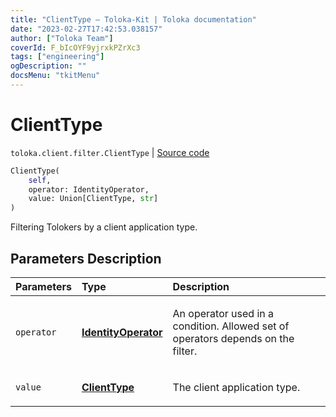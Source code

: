 ```yaml
---
title: "ClientType — Toloka-Kit | Toloka documentation"
date: "2023-02-27T17:42:53.038157"
author: ["Toloka Team"]
coverId: F_bIcOYF9yjrxkPZrXc3
tags: ["engineering"]
ogDescription: ""
docsMenu: "tkitMenu"
---
```


# ClientType
`toloka.client.filter.ClientType` | [Source code](https://github.com/Toloka/toloka-kit/blob/v1.1.4/src/client/filter.py#L534)

```python
ClientType(
    self,
    operator: IdentityOperator,
    value: Union[ClientType, str]
)
```

Filtering Tolokers by a client application type.

## Parameters Description

| Parameters | Type | Description |
| :----------| :----| :-----------|
`operator`|**[IdentityOperator](/docs/toloka-kit/reference/toloka.client.primitives.operators.IdentityOperator)**|<p>An operator used in a condition. Allowed set of operators depends on the filter.</p>
`value`|**[ClientType](/docs/toloka-kit/reference/toloka.client.filter.ClientType.ClientType)**|<p>The client application type.</p>